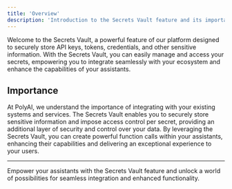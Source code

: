 ```yaml
---
title: 'Overview'
description: 'Introduction to the Secrets Vault feature and its importance.'
---
```


Welcome to the Secrets Vault, a powerful feature of our platform designed to securely store API keys, tokens, credentials, and other sensitive information. With the Secrets Vault, you can easily manage and access your secrets, empowering you to integrate seamlessly with your ecosystem and enhance the capabilities of your assistants.

## Importance

At PolyAI, we understand the importance of integrating with your existing systems and services. The Secrets Vault enables you to securely store sensitive information and impose access control per secret, providing an additional layer of security and control over your data. By leveraging the Secrets Vault, you can create powerful function calls within your assistants, enhancing their capabilities and delivering an exceptional experience to your users.

---

Empower your assistants with the Secrets Vault feature and unlock a world of possibilities for seamless integration and enhanced functionality.
